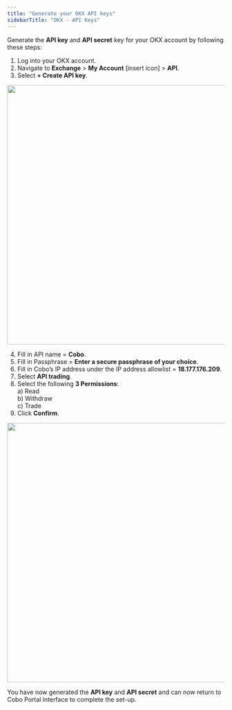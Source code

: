 ```yaml
---
title: "Generate your OKX API keys"
sidebarTitle: "OKX - API Keys"
---
```


Generate the **API key** and **API secret** key for your OKX account by following these steps:

1) Log into your OKX account.
2) Navigate to **Exchange** > **My Account** [insert icon] > **API**.
3) Select **+ Create API key**.

<img src="/images/smart-contract-wallet/okx-1.png" width="700" height="600"/>

4) Fill in API name = **Cobo**.
5) Fill in Passphrase = **Enter a secure passphrase of your choice**.
6) Fill in Cobo’s IP address under the IP address allowlist =  **18.177.176.209**.
7) Select **API trading**.
8) Select the following **3 Permissions**:<br />
    a) Read<br />
    b) Withdraw<br />
    c) Trade
9) Click **Confirm**.

<img src="/images/smart-contract-wallet/okx-2.png" width="700" height="600"/>

You have now generated the **API key** and **API secret** and can now return to Cobo Portal interface to complete the set-up.
